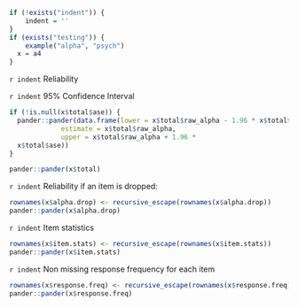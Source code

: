 ```r
if (!exists("indent")) {
	indent = ''
}
if (exists("testing")) {
	example("alpha", "psych")
  x = a4
}
```


`r indent` Reliability

`r indent` 95% Confidence Interval
```r
if (!is.null(x$total$ase)) {
  pander::pander(data.frame(lower = x$total$raw_alpha - 1.96 * x$total$ase, 
             estimate = x$total$raw_alpha, 
             upper = x$total$raw_alpha + 1.96 * 
  x$total$ase))
}
```

```r
pander::pander(x$total)
```

`r indent`  Reliability if an item is dropped:

```r
rownames(x$alpha.drop) <- recursive_escape(rownames(x$alpha.drop))
pander::pander(x$alpha.drop)
```

`r indent` Item statistics

```r
rownames(x$item.stats) <- recursive_escape(rownames(x$item.stats))
pander::pander(x$item.stats)
```

`r indent` Non missing response frequency for each item

```r
rownames(x$response.freq) <- recursive_escape(rownames(x$response.freq))
pander::pander(x$response.freq)
```
